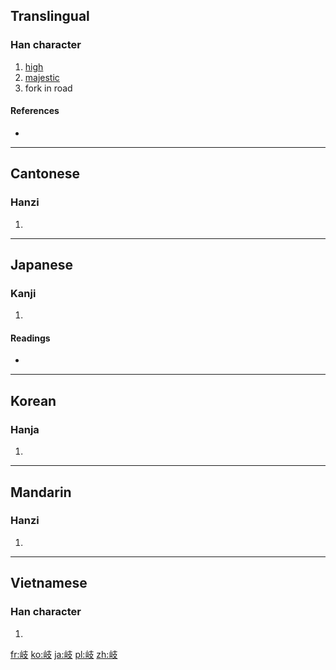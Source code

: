 {{also|歧}}
==Translingual==

===Han character===
{{Han char|rn=46|rad=山|as=04|sn=7|four=2474<sub>7</sub>|canj=山十水 (UJE)}}

# [[high]]
# [[majestic]]
# fork in road

====References====
* {{Han ref|kx=0308.240|dkj=07936|dj=0608.050|hdz=10762.110|uh=5C90|ud=23696|bh=A7C1|bd=42945}}

----

==Cantonese==

===Hanzi===
{{yue-hanzi|jyut=|y=kei4}}

# {{defn|Cantonese|sort=山04}}

----

==Japanese==

===Kanji===
{{ja-kanji|grade=c|rs=山04}}

# {{defn|Japanese|sort=山04}}

====Readings====
* {{ja-readings|on=[[き]] (ki), [[ぎ]] (gi)|kun=[[えだみち]] (edamichi)}}

----

==Korean==

===Hanja===
{{ko-hanja|hangeul=기|rv=gi|mr=ki}}

# {{defn|Korean|sort=山04}}

----

==Mandarin==

===Hanzi===
{{cmn-hanzi|pin=[[qí]] ([[qi2]])|wg=ch'i<sup>2</sup>}}

# {{defn|Mandarin|sort=山04}}

----

==Vietnamese==

===Han character===
{{vi-hantu|[[kì]]|rs=山04}}

# {{defn|Vietnamese|sort=山04}}

[[fr:岐]]
[[ko:岐]]
[[ja:岐]]
[[pl:岐]]
[[zh:岐]]